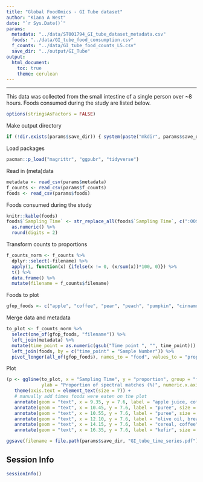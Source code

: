 ```yaml
---
title: "Global FoodOmics - GI Tube dataset"
author: "Kiana A West"
date: "`r Sys.Date()`"
params:
  metadata: "../data/ST001794_GI_tube_dataset_metadata.csv"
  foods: "../data/GI_tube_food_consumption.csv"
  f_counts: "../data/GI_tube_food_counts_L5.csv"
  save_dir: "../output/GI_Tube"
output: 
  html_document:
    toc: true
    theme: cerulean
---
```


<style type="text/css">
.main-container {
  max-width: 1200px;
  margin-left: auto;
  margin-right: auto;
}
</style>

***  

This data was collected from the small intestine of a single person over ~8 hours. Foods consumed during the study are listed below.

```r
options(stringsAsFactors = FALSE)
```

Make output directory

```r
if (!dir.exists(params$save_dir)) { system(paste("mkdir", params$save_dir)) }
```

Load packages

```r
pacman::p_load("magrittr", "ggpubr", "tidyverse")
```

Read in (meta)data

```r
metadata <- read_csv(params$metadata)
f_counts <- read_csv(params$f_counts)
foods <- read_csv(params$foods)
```

Foods consumed during the study

```r
knitr::kable(foods)
foods$`Sampling Time` <- str_replace_all(foods$`Sampling Time`, c(":00$" = "", ":" = ".")) %>%
  as.numeric() %>%
  round(digits = 2)
```

Transform counts to proportions

```r
f_counts_norm <- f_counts %>%
  dplyr::select(-filename) %>%
  apply(1, function(x) {ifelse(x != 0, (x/sum(x))*100, 0)}) %>%
  t() %>%
  data.frame() %>%
  mutate(filename = f_counts$filename)
```

Foods to plot

```r
gfop_foods <- c("apple", "coffee", "pear", "peach", "pumpkin", "cinnamon", "olive", "wheat", "yogurt_cow")
```

Merge data and metadata

```r
to_plot <- f_counts_norm %>%
  select(one_of(gfop_foods, "filename")) %>%
  left_join(metadata) %>%
  mutate(time_point = as.numeric(gsub("Time point ", "", time_point))) %>%
  left_join(foods, by = c("time_point" = "Sample Number")) %>%
  pivot_longer(all_of(gfop_foods), names_to = "food", values_to = "proportion")
```

Plot

```r
(p <- ggline(to_plot, x = "Sampling Time", y = "proportion", group = "food", color = "food",
             ylab = "Proportion of spectral matches (%)", numeric.x.axis = TRUE) +
   theme(axis.text = element_text(size = 7)) +
   # manually add times foods were eaten on the plot
   annotate(geom = "text", x = 9.35, y = 7.6, label = "apple juice, coffee", size = 2.5, angle = 90) +
   annotate(geom = "text", x = 10.45, y = 7.6, label = "puree", size = 2.5, angle = 90) +
   annotate(geom = "text", x = 10.55, y = 7.6, label = "puree", size = 2.5, angle = 90) +
   annotate(geom = "text", x = 12.10, y = 7.6, label = "olive oil, bread, coffee", size = 2.5, angle = 90) +
   annotate(geom = "text", x = 14.15, y = 7.6, label = "cereal, coffee", size = 2.5, angle = 90) +
   annotate(geom = "text", x = 16.35, y = 7.6, label = "kefir", size = 2.5, angle = 90))
```

```r
ggsave(filename = file.path(params$save_dir, "GI_tube_time_series.pdf"), plot = p)
```

## Session Info

```r
sessionInfo()
```

